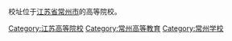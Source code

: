 校址位于[[江苏省|江苏省]][[常州市|常州市]]的高等院校。

[[Category:江苏高等院校|Category:江苏高等院校]]
[[Category:常州高等教育|Category:常州高等教育]]
[[Category:常州学校|Category:常州学校]]